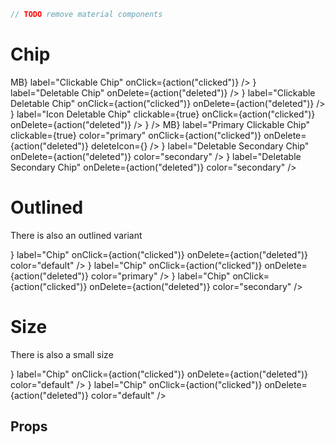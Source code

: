 
<Meta title="components|Chip" component={Chip} />

```js
// TODO remove material components
```

# Chip

<Preview>
  <Story name="default">
    <Chip label="Basic Chip" />
  </Story>
  <Story name="Clickable Chip">
    <Chip
      avatar={<Avatar>MB</Avatar>}
      label="Clickable Chip"
      onClick={action("clicked")}
    />
  </Story>
  <Story name="Deletable Chip">
    <Chip
      avatar={<Avatar alt="Natacha" src={image} />}
      label="Deletable Chip"
      onDelete={action("deleted")}
    />
  </Story>
  <Story name="With Icon">
    <Chip
      avatar={
        <Avatar>
          <FaceIcon />
        </Avatar>
      }
      label="Clickable Deletable Chip"
      onClick={action("clicked")}
      onDelete={action("deleted")}
    />
  </Story>
  <Story name="With Icon and Delete">
    <Chip
      icon={<FaceIcon />}
      label="Icon Deletable Chip"
      clickable={true}
      onClick={action("clicked")}
      onDelete={action("deleted")}
    />
  </Story>
  <Story name="Custom delete icon Chip">
    <Chip
      label="Custom delete icon Chip"
      onClick={action("clicked")}
      onDelete={action("deleted")}
      deleteIcon={<DoneIcon />}
    />
  </Story>
  <Story name="Clickable Link Chip">
    <Chip label="Clickable Link Chip" component="a" href="#chip" clickable />
  </Story>
  <Story name="Other">
    <Chip
      avatar={<Avatar>MB</Avatar>}
      label="Primary Clickable Chip"
      clickable={true}
      color="primary"
      onClick={action("clicked")}
      onDelete={action("deleted")}
      deleteIcon={<DoneIcon />}
    />
  </Story>
  <Story name="Deletable Primary Chip">
    <Chip
      label="Deletable Primary Chip"
      onDelete={action("deleted")}
      color="primary"
    />
  </Story>
  <Story name="Deletable Secondary Chip">
    <Chip
      avatar={
        <Avatar>
          <FaceIcon />
        </Avatar>
      }
      label="Deletable Secondary Chip"
      onDelete={action("deleted")}
      color="secondary"
    />
  </Story>
  <Story name="Deletable Secondary Chip With Icon">
    <Chip
      icon={<FaceIcon />}
      label="Deletable Secondary Chip"
      onDelete={action("deleted")}
      color="secondary"
    />
  </Story>
</Preview>

# Outlined

There is also an outlined variant

<Preview>
  <Story name="Outlined default">
    <Chip
      variant="outlined"
      icon={<FaceIcon />}
      label="Chip"
      onClick={action("clicked")}
      onDelete={action("deleted")}
      color="default"
    />
  </Story>
  <Story name="Outlined primary">
    <Chip
      variant="outlined"
      icon={<FaceIcon />}
      label="Chip"
      onClick={action("clicked")}
      onDelete={action("deleted")}
      color="primary"
    />
  </Story>
  <Story name="Outlined secondary">
    <Chip
      variant="outlined"
      icon={<FaceIcon />}
      label="Chip"
      onClick={action("clicked")}
      onDelete={action("deleted")}
      color="secondary"
    />
  </Story>
</Preview>

# Size

There is also a small size

<Preview>
  <Story name="small default">
    <Chip
      size="small"
      icon={<FaceIcon />}
      label="Chip"
      onClick={action("clicked")}
      onDelete={action("deleted")}
      color="default"
    />
  </Story>
  <Story name="small outlined">
    <Chip
      size="small"
      variant="outlined"
      icon={<FaceIcon />}
      label="Chip"
      onClick={action("clicked")}
      onDelete={action("deleted")}
      color="default"
    />
  </Story>
</Preview>

## Props

<Props of={Chip} />
